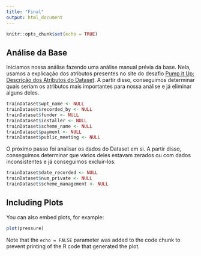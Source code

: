 ```yaml
---
title: "Final"
output: html_document
---
```


```r
knitr::opts_chunk$set(echo = TRUE)
```

## Análise da Base

Iniciamos nossa análise fazendo uma análise manual prévia da base. Nela, usamos a explicação dos atributos presentes no site do desafio [Pump it Up: Descrição dos Atributos do Dataset](https://www.drivendata.org/competitions/7/pump-it-up-data-mining-the-water-table/page/25/). A partir disso, conseguimos determinar quais seriam os atributos mais importantes para nossa análise e já eliminar alguns deles.

```r
trainDataset$wpt_name <- NULL
trainDataset$recorded_by <- NULL
trainDataset$funder <- NULL
trainDataset$installer <- NULL
trainDataset$scheme_name <- NULL
trainDataset$payment <- NULL
trainDataset$public_meeting <- NULL
```

O próximo passo foi analisar os dados do Dataset em si. A partir disso, conseguimos determinar que vários deles estavam zerados ou com dados inconsistentes e já conseguimos excluir-los.

```r
trainDataset$date_recorded <- NULL
trainDataset$num_private <- NULL
trainDataset$scheme_management <- NULL
```



## Including Plots

You can also embed plots, for example:

```r
plot(pressure)
```

Note that the `echo = FALSE` parameter was added to the code chunk to prevent printing of the R code that generated the plot.
